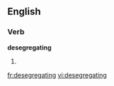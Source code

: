 
==English==

===Verb===
'''desegregating'''

# {{present participle of|[[desegregate]]}}

[[fr:desegregating]]
[[vi:desegregating]]